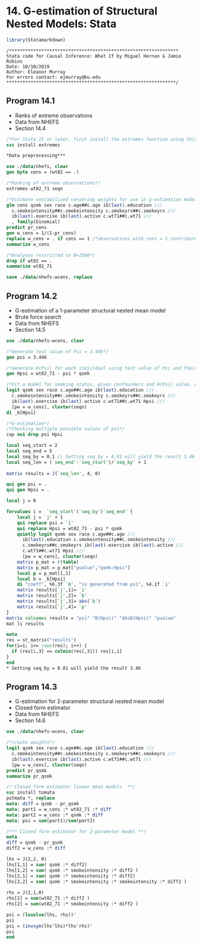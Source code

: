 # 14. G-estimation of Structural Nested Models: Stata{-}

```r
library(Statamarkdown)
```

```
/***************************************************************
Stata code for Causal Inference: What If by Miguel Hernan & Jamie Robins
Date: 10/10/2019
Author: Eleanor Murray 
For errors contact: ejmurray@bu.edu
***************************************************************/
```

## Program 14.1
- Ranks of extreme observations
- Data from NHEFS
- Section 14.4

```stata
/*For Stata 15 or later, first install the extremes function using this code:*/
ssc install extremes 

*Data preprocessing***

use ./data/nhefs, clear
gen byte cens = (wt82 == .)

/*Ranking of extreme observations*/
extremes wt82_71 seqn

/*Estimate unstabilized censoring weights for use in g-estimation models*/
glm cens qsmk sex race c.age##c.age ib(last).education ///
  c.smokeintensity##c.smokeintensity c.smokeyrs##c.smokeyrs ///
  ib(last).exercise ib(last).active c.wt71##c.wt71 ///
  , family(binomial)
predict pr_cens
gen w_cens = 1/(1-pr_cens)
replace w_cens = . if cens == 1 /*observations with cens = 1 contribute to censoring models but not outcome model*/
summarize w_cens

/*Analyses restricted to N=1566*/
drop if wt82 == .
summarize wt82_71

save ./data/nhefs-wcens, replace
```

## Program 14.2
- G-estimation of a 1-parameter structural nested mean model
- Brute force search
- Data from NHEFS
- Section 14.5

```stata
use ./data/nhefs-wcens, clear

/*Generate test value of Psi = 3.446*/
gen psi = 3.446

/*Generate H(Psi) for each individual using test value of Psi and their own values of weight change and smoking status*/
gen Hpsi = wt82_71 - psi * qsmk 

/*Fit a model for smoking status, given confounders and H(Psi) value, with censoring weights and display H(Psi) coefficient*/
logit qsmk sex race c.age##c.age ib(last).education ///
  c.smokeintensity##c.smokeintensity c.smokeyrs##c.smokeyrs ///
  ib(last).exercise ib(last).active c.wt71##c.wt71 Hpsi ///
  [pw = w_cens], cluster(seqn)
di _b[Hpsi]

/*G-estimation*/
/*Checking multiple possible values of psi*/
cap noi drop psi Hpsi

local seq_start = 2
local seq_end = 5
local seq_by = 0.1 // Setting seq_by = 0.01 will yield the result 3.46
local seq_len = (`seq_end'-`seq_start')/`seq_by' + 1
                 
matrix results = J(`seq_len', 4, 0)

qui gen psi = .
qui gen Hpsi = .

local j = 0

forvalues i =  `seq_start'(`seq_by')`seq_end' {
	local j = `j' + 1
	qui replace psi = `i'
	qui replace Hpsi = wt82_71 - psi * qsmk 
	quietly logit qsmk sex race c.age##c.age ///
	  ib(last).education c.smokeintensity##c.smokeintensity ///
	  c.smokeyrs##c.smokeyrs ib(last).exercise ib(last).active ///
	  c.wt71##c.wt71 Hpsi ///
	  [pw = w_cens], cluster(seqn)
	matrix p_mat = r(table)
	matrix p_mat = p_mat["pvalue","qsmk:Hpsi"]
	local p = p_mat[1,1]
	local b = _b[Hpsi]
	di "coeff", %6.3f `b', "is generated from psi", %4.1f `i'
	matrix results[`j',1]= `i'
	matrix results[`j',2]= `b'
	matrix results[`j',3]= abs(`b')
	matrix results[`j',4]= `p'
}
matrix colnames results = "psi" "B(Hpsi)" "AbsB(Hpsi)" "pvalue"
mat li results 

mata
res = st_matrix("results")
for(i=1; i<= rows(res); i++) { 
  if (res[i,3] == colmin(res[,3])) res[i,1]
}
end
* Setting seq_by = 0.01 will yield the result 3.46
```

## Program 14.3
- G-estimation for 2-parameter structural nested mean model
- Closed form estimator
- Data from NHEFS
- Section 14.6

```stata
use ./data/nhefs-wcens, clear

/*create weights*/
logit qsmk sex race c.age##c.age ib(last).education ///
  c.smokeintensity##c.smokeintensity c.smokeyrs##c.smokeyrs ///
  ib(last).exercise ib(last).active c.wt71##c.wt71 ///
  [pw = w_cens], cluster(seqn)
predict pr_qsmk
summarize pr_qsmk

/* Closed form estimator linear mean models  **/
ssc install tomata
putmata *, replace
mata: diff = qsmk - pr_qsmk
mata: part1 = w_cens :* wt82_71 :* diff
mata: part2 = w_cens :* qsmk :* diff
mata: psi = sum(part1)/sum(part2)

/*** Closed form estimator for 2-parameter model **/
mata
diff = qsmk - pr_qsmk
diff2 = w_cens :* diff

lhs = J(2,2, 0)
lhs[1,1] = sum( qsmk :* diff2)
lhs[1,2] = sum( qsmk :* smokeintensity :* diff2 )
lhs[2,1] = sum( qsmk :* smokeintensity :* diff2)
lhs[2,2] = sum( qsmk :* smokeintensity :* smokeintensity :* diff2 )
                                                                
rhs = J(2,1,0)
rhs[1] = sum(wt82_71 :* diff2 )
rhs[2] = sum(wt82_71 :* smokeintensity :* diff2 )

psi = (lusolve(lhs, rhs))'
psi
psi = (invsym(lhs'lhs)*lhs'rhs)'
psi
end
```
